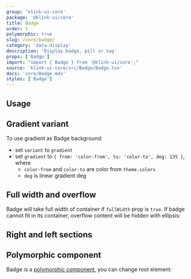 ```yaml
---
group: 'klink-ui-core'
package: '@klink-ui/core'
title: Badge
order: 1
polymorphic: true
slug: /core/badge/
category: 'data-display'
description: 'Display badge, pill or tag'
props: ['Badge']
import: "import { Badge } from '@klink-ui/core';"
source: 'klink-ui-core/src/Badge/Badge.tsx'
docs: 'core/Badge.mdx'
styles: ['Badge']
---
```



## Usage

<Demo data={BadgeDemos.configurator} />

## Gradient variant

To use gradient as Badge background:

- set `variant` to `gradient`
- set `gradient` to `{ from: 'color-from', to: 'color-to', deg: 135 }`, where
  - `color-from` and `color-to` are color from `theme.colors`
  - `deg` is linear gradient deg

<Demo data={BadgeDemos.gradient} />

## Full width and overflow

Badge will take full width of container if `fullWidth` prop is `true`.
If badge cannot fit in its container, overflow content will be hidden with ellipsis:

<Demo data={BadgeDemos.overflow} />

## Right and left sections

<Demo data={BadgeDemos.sections} />

## Polymorphic component

Badge is a [polymorphic component](/guides/polymorphic/), you can change root element:

<Demo data={BadgeDemos.component} />
